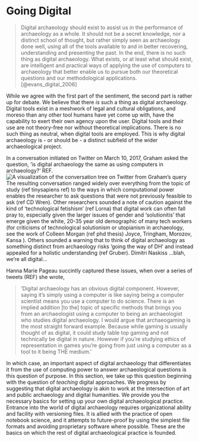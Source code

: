 # Going Digital

> Digital archaeology should exist to assist us in the performance of archaeology as a whole. It should not be a secret knowledge, nor a distinct school of thought, but rather simply seen as archaeology done well, using all of the tools available to and in better recovering, understanding and presenting the past. In the end, there is no such thing as digital archaeology. What exists, or at least what should exist, are intelligent and practical ways of applying the use of computers to archaeology that better enable us to pursue both our theoretical questions and our methodological applications. [@evans_digital_2006]

While we agree with the first part of the sentiment, the second part is rather up for debate. We believe that there _is_ such a thing as digital archaeology. Digital tools exist in a meshwork of legal and cultural obligations, and moreso than any other tool humans have yet come up with, have the capability to exert their own agency upon the user. Digital tools and their use are not theory-free nor without theoretical implications. There is no such thing as neutral, when digital tools are employed. This is why digital archaeology is - or should be - a distinct subfield of the wider archaeological project.

In a conversation initiated on Twitter on March 10, 2017, Graham asked the question, 'is digital archaeology the same as using computers in archaeology?' REF. ![A visualization of the conversation tree on Twitter from Graham's query](Treeverse-representation-of-what-is-digital-archaeology-conversation-2017-03-10-at-11.56.07-AM) The resulting conversation ranged widely over everything from the topic of study (ref tinysapiens ref) to the ways in which computational power enables the researcher to ask questions that were not previously feasible to ask (ref CD Wren). Other researchers sounded a note of caution against the kind of 'technological fetishism' (ref Lorna) that digital work can often fall pray to, especially given the larger issues of gender and 'solutionitis' that emerge given the white, 20-35 year old demographic of many tech workers (for criticisms of technological solutionism or utopianism in archaeology, see the work of Colleen Morgan (ref phd thesis) Joyce, Tringham, Morozov, Kansa ). Others sounded a warning that to think of digital archaeology as something distinct from archaeology risks 'going the way of DH' and instead appealed for a holistic understanding (ref Gruber). Dimitri Naskiss ...blah, we're all digital...

Hanna Marie Pageau succintly captured these issues, when over a series of tweets (REF) she wrote,

> 'Digital archaeology has an obvious digital component. However, saying it's simply using a computer is like saying being a computer scientist means you use a computer to do science. There is an implied addition [to the] topic of specific methods that brings you from an archaeologist using a computer to being an archaeologist who studies digital archaeology. I would argue that archaeogaming is the most straight forward example. Because while gaming is usually thought of as digital, it could study table top gaming and not technically be digital in nature. However if you're studying ethics of representation in games you're going from just using a computer as a tool to it being THE medium.'

In which case, an important aspect of digital archaeology that differentiates it from the use of computing power to answer archaeological questions is this question of purpose. In this section, we take up this question beginning with the question of _teaching_ digital approaches. We progress by suggesting that digital archaeology is akin to work at the intersection of art and public archaeology and digital humanities. We provide you the necessary basics for setting up your own digital archaeological practice. Entrance into the world of digital archaeology requires organizational ability and facility with versioning files. It is allied with the practice of open notebook science, and it attempts to future-proof by using the simplest file formats and avoiding proprietary software where possible. These are the basics on which the rest of digital archaeological practice is founded.